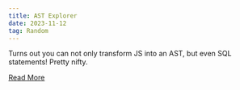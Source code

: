 ```yaml
---
title: AST Explorer
date: 2023-11-12
tag: Random
---
```


Turns out you can not only transform JS into an AST, but even SQL statements!
Pretty nifty.

[Read More](https://astexplorer.net/)
